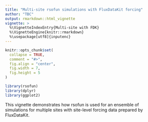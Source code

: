 ```yaml
---
title: "Multi-site rsofun simulations with FluxDataKit forcing"
author: "TBC"
output: rmarkdown::html_vignette
vignette: >
  %\VignetteIndexEntry{Multi-site with FDK}
  %\VignetteEngine{knitr::rmarkdown}
  %\usepackage[utf8]{inputenc}
---
```


```r
knitr::opts_chunk$set(
  collapse = TRUE,
  comment = "#>",
  fig.align = "center",
  fig.width = 7,
  fig.height = 5
)

library(rsofun)
library(dplyr)
library(ggplot2)
```

This vignette demonstrates how rsofun is used for an ensemble of simulations for multiple sites with site-level forcing data prepared by FluxDataKit.

